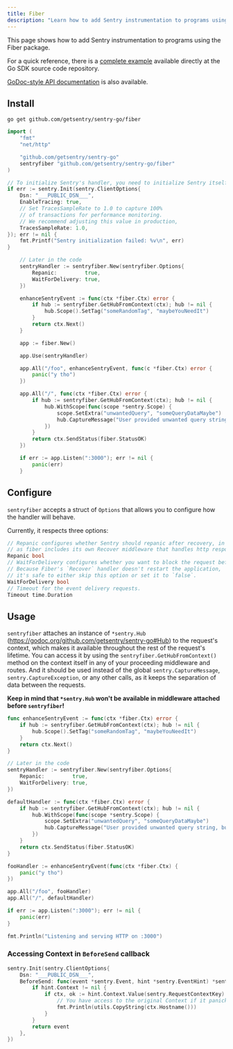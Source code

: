 ```yaml
---
title: Fiber
description: "Learn how to add Sentry instrumentation to programs using the Fiber package."
---
```


This page shows how to add Sentry instrumentation to programs using the Fiber
package.

For a quick reference, there is a [complete
example](https://github.com/getsentry/sentry-go/tree/master/_examples/fiber)
available directly at the Go SDK source code repository.

[GoDoc-style API
documentation](https://godoc.org/github.com/getsentry/sentry-go/fiber) is also
available.

## Install

```shell
go get github.com/getsentry/sentry-go/fiber
```

<Break />

<SignInNote />

```go
import (
	"fmt"
	"net/http"

	"github.com/getsentry/sentry-go"
	sentryfiber "github.com/getsentry/sentry-go/fiber"
)

// To initialize Sentry's handler, you need to initialize Sentry itself beforehand
if err := sentry.Init(sentry.ClientOptions{
	Dsn: "___PUBLIC_DSN___",
	EnableTracing: true,
	// Set TracesSampleRate to 1.0 to capture 100%
	// of transactions for performance monitoring.
	// We recommend adjusting this value in production,
	TracesSampleRate: 1.0,
}); err != nil {
	fmt.Printf("Sentry initialization failed: %v\n", err)
}

    // Later in the code
	sentryHandler := sentryfiber.New(sentryfiber.Options{
		Repanic:         true,
		WaitForDelivery: true,
	})

	enhanceSentryEvent := func(ctx *fiber.Ctx) error {
		if hub := sentryfiber.GetHubFromContext(ctx); hub != nil {
			hub.Scope().SetTag("someRandomTag", "maybeYouNeedIt")
		}
		return ctx.Next()
	}

	app := fiber.New()

	app.Use(sentryHandler)

	app.All("/foo", enhanceSentryEvent, func(c *fiber.Ctx) error {
		panic("y tho")
	})

	app.All("/", func(ctx *fiber.Ctx) error {
		if hub := sentryfiber.GetHubFromContext(ctx); hub != nil {
			hub.WithScope(func(scope *sentry.Scope) {
				scope.SetExtra("unwantedQuery", "someQueryDataMaybe")
				hub.CaptureMessage("User provided unwanted query string, but we recovered just fine")
			})
		}
		return ctx.SendStatus(fiber.StatusOK)
	})

	if err := app.Listen(":3000"); err != nil {
		panic(err)
	}
```

## Configure

`sentryfiber` accepts a struct of `Options` that allows you to configure how the handler will behave.

Currently, it respects three options:

```go
// Repanic configures whether Sentry should repanic after recovery, in most cases it should be set to true,
// as fiber includes its own Recover middleware that handles http responses.
Repanic bool
// WaitForDelivery configures whether you want to block the request before moving forward with the response.
// Because Fiber's `Recover` handler doesn't restart the application,
// it's safe to either skip this option or set it to `false`.
WaitForDelivery bool
// Timeout for the event delivery requests.
Timeout time.Duration
```

## Usage

`sentryfiber` attaches an instance of `*sentry.Hub` (https://godoc.org/github.com/getsentry/sentry-go#Hub) to the request's context, which makes it available throughout the rest of the request's lifetime.
You can access it by using the `sentryfiber.GetHubFromContext()` method on the context itself in any of your proceeding middleware and routes.
And it should be used instead of the global `sentry.CaptureMessage`, `sentry.CaptureException`, or any other calls, as it keeps the separation of data between the requests.

**Keep in mind that `*sentry.Hub` won't be available in middleware attached before `sentryfiber`!**

```go
func enhanceSentryEvent := func(ctx *fiber.Ctx) error {
	if hub := sentryfiber.GetHubFromContext(ctx); hub != nil {
		hub.Scope().SetTag("someRandomTag", "maybeYouNeedIt")
	}
	return ctx.Next()
}

// Later in the code
sentryHandler := sentryfiber.New(sentryfiber.Options{
	Repanic:         true,
	WaitForDelivery: true,
})

defaultHandler := func(ctx *fiber.Ctx) error {
	if hub := sentryfiber.GetHubFromContext(ctx); hub != nil {
		hub.WithScope(func(scope *sentry.Scope) {
			scope.SetExtra("unwantedQuery", "someQueryDataMaybe")
			hub.CaptureMessage("User provided unwanted query string, but we recovered just fine")
		})
	}
	return ctx.SendStatus(fiber.StatusOK)
}

fooHandler := enhanceSentryEvent(func(ctx *fiber.Ctx) {
	panic("y tho")
})

app.All("/foo", fooHandler)
app.All("/", defaultHandler)

if err := app.Listen(":3000"); err != nil {
	panic(err)
}

fmt.Println("Listening and serving HTTP on :3000")
```

### Accessing Context in `BeforeSend` callback

<SignInNote />

```go
sentry.Init(sentry.ClientOptions{
	Dsn: "___PUBLIC_DSN___",
	BeforeSend: func(event *sentry.Event, hint *sentry.EventHint) *sentry.Event {
		if hint.Context != nil {
			if ctx, ok := hint.Context.Value(sentry.RequestContextKey).(*fiber.Ctx); ok {
				// You have access to the original Context if it panicked
				fmt.Println(utils.CopyString(ctx.Hostname()))
			}
		}
		return event
	},
})
```
